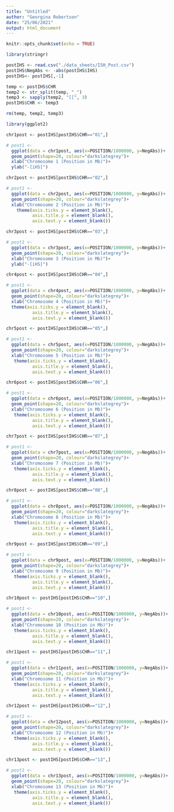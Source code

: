 ```yaml
---
title: "Untitled"
author: "Georgina Robertson"
date: "25/06/2021"
output: html_document
---
```


```r
knitr::opts_chunk$set(echo = TRUE)
```


```r
library(stringr)
```

```r
postIHS <- read.csv("./data_sheets/ISH_Post.csv")
postIHS$NegAbs <- -abs(postIHS$IHS)
postIHS<- postIHS[,-1]

temp <- postIHS$CHR
temp2 <- str_split(temp, "_")
temp3 <- sapply(temp2, "[[", 3)
postIHS$CHR <- temp3

rm(temp, temp2, temp3)
```


```r
library(ggplot2)
```

```r
chr1post <- postIHS[postIHS$CHR=="01",]

# post1 <- 
  ggplot(data = chr1post, aes(x=POSITION/1000000, y=NegAbs))+
  geom_point(shape=20, colour="darkslategrey")+
  xlab("Chromosome 1 (Position in Mb)")+
  ylab("-[iHS]")
```
```r
chr2post <- postIHS[postIHS$CHR=="02",]

# post1 <- 
  ggplot(data = chr2post, aes(x=POSITION/1000000, y=NegAbs))+
  geom_point(shape=20, colour="darkslategrey")+
  xlab("Chromosome 2 (Position in Mb)")+
    theme(axis.ticks.y = element_blank(),
          axis.title.y = element_blank(),
          axis.text.y = element_blank())
```
```r
chr3post <- postIHS[postIHS$CHR=="03",]

# post1 <- 
  ggplot(data = chr3post, aes(x=POSITION/1000000, y=NegAbs))+
  geom_point(shape=20, colour="darkslategrey")+
  xlab("Chromosome 3 (Position in Mb)")+
  ylab("-[iHS]")
```
```r
chr4post <- postIHS[postIHS$CHR=="04",]

# post1 <- 
  ggplot(data = chr4post, aes(x=POSITION/1000000, y=NegAbs))+
  geom_point(shape=20, colour="darkslategrey")+
  xlab("Chromosome 4 (Position in Mb)")+
  theme(axis.ticks.y = element_blank(),
          axis.title.y = element_blank(),
          axis.text.y = element_blank())
```
```r
chr5post <- postIHS[postIHS$CHR=="05",]

# post1 <- 
  ggplot(data = chr5post, aes(x=POSITION/1000000, y=NegAbs))+
  geom_point(shape=20, colour="darkslategrey")+
  xlab("Chromosome 5 (Position in Mb)")+
   theme(axis.ticks.y = element_blank(),
          axis.title.y = element_blank(),
          axis.text.y = element_blank())
```
```r
chr6post <- postIHS[postIHS$CHR=="06",]

# post1 <- 
  ggplot(data = chr6post, aes(x=POSITION/1000000, y=NegAbs))+
  geom_point(shape=20, colour="darkslategrey")+
  xlab("Chromosome 6 (Position in Mb)")+
   theme(axis.ticks.y = element_blank(),
          axis.title.y = element_blank(),
          axis.text.y = element_blank())
```
```r
chr7post <- postIHS[postIHS$CHR=="07",]

# post1 <- 
  ggplot(data = chr7post, aes(x=POSITION/1000000, y=NegAbs))+
  geom_point(shape=20, colour="darkslategrey")+
  xlab("Chromosome 7 (Position in Mb)")+
   theme(axis.ticks.y = element_blank(),
          axis.title.y = element_blank(),
          axis.text.y = element_blank())
```

```r
chr8post <- postIHS[postIHS$CHR=="08",]

# post1 <- 
  ggplot(data = chr8post, aes(x=POSITION/1000000, y=NegAbs))+
  geom_point(shape=20, colour="darkslategrey")+
  xlab("Chromosome 8 (Position in Mb)")+
   theme(axis.ticks.y = element_blank(),
          axis.title.y = element_blank(),
          axis.text.y = element_blank())
```

```r
chr9post <- postIHS[postIHS$CHR=="09",]

# post1 <- 
  ggplot(data = chr9post, aes(x=POSITION/1000000, y=NegAbs))+
  geom_point(shape=20, colour="darkslategrey")+
  xlab("Chromosome 9 (Position in Mb)")+
   theme(axis.ticks.y = element_blank(),
          axis.title.y = element_blank(),
          axis.text.y = element_blank())
```

```r
chr10post <- postIHS[postIHS$CHR=="10",]

# post1 <- 
  ggplot(data = chr10post, aes(x=POSITION/1000000, y=NegAbs))+
  geom_point(shape=20, colour="darkslategrey")+
  xlab("Chromosome 10 (Position in Mb)")+
   theme(axis.ticks.y = element_blank(),
          axis.title.y = element_blank(),
          axis.text.y = element_blank())
```

```r
chr11post <- postIHS[postIHS$CHR=="11",]

# post1 <- 
  ggplot(data = chr11post, aes(x=POSITION/1000000, y=NegAbs))+
  geom_point(shape=20, colour="darkslategrey")+
  xlab("Chromosome 11 (Position in Mb)")+
   theme(axis.ticks.y = element_blank(),
          axis.title.y = element_blank(),
          axis.text.y = element_blank())
```

```r
chr12post <- postIHS[postIHS$CHR=="12",]

# post1 <- 
  ggplot(data = chr12post, aes(x=POSITION/1000000, y=NegAbs))+
  geom_point(shape=20, colour="darkslategrey")+
  xlab("Chromosome 12 (Position in Mb)")+
   theme(axis.ticks.y = element_blank(),
          axis.title.y = element_blank(),
          axis.text.y = element_blank())
```

```r
chr13post <- postIHS[postIHS$CHR=="13",]

# post1 <- 
  ggplot(data = chr13post, aes(x=POSITION/1000000, y=NegAbs))+
  geom_point(shape=20, colour="darkslategrey")+
  xlab("Chromosome 13 (Position in Mb)")+
   theme(axis.ticks.y = element_blank(),
          axis.title.y = element_blank(),
          axis.text.y = element_blank())
```